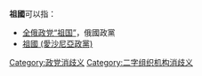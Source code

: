 '''祖國'''可以指：
*[[全俄政党“祖国”|全俄政党“祖国”]]，俄國政黨
*[[祖國_(愛沙尼亞政黨)|祖國 (愛沙尼亞政黨)]]
{{disambiguation}}

[[Category:政党消歧义|Category:政党消歧义]]
[[Category:二字组织机构消歧义|Category:二字组织机构消歧义]]